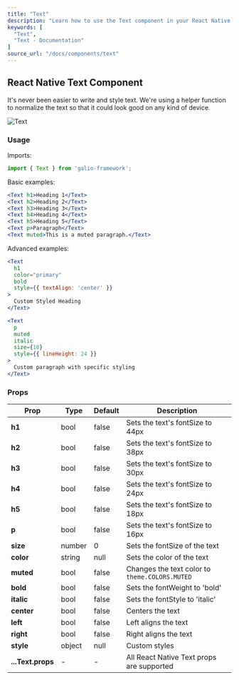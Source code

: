```yaml
---
title: "Text"
description: "Learn how to use the Text component in your React Native applications with Galio Framework."
keywords: [
  "Text",
  "Text - Documentation"
]
source_url: "/docs/components/text"
---
```


## React Native Text Component

It's never been easier to write and style text. We're using a helper function to normalize the text so that it could look good on any kind of device.

![Text](/img/docs/text/text.png)

### Usage

Imports:

```jsx
import { Text } from 'galio-framework';
```

Basic examples:

```jsx
<Text h1>Heading 1</Text>
<Text h2>Heading 2</Text>
<Text h3>Heading 3</Text>
<Text h4>Heading 4</Text>
<Text h5>Heading 5</Text>
<Text p>Paragraph</Text>
<Text muted>This is a muted paragraph.</Text>
```

Advanced examples:

```jsx
<Text 
  h1 
  color="primary" 
  bold 
  style={{ textAlign: 'center' }}
>
  Custom Styled Heading
</Text>

<Text 
  p 
  muted 
  italic 
  size={18}
  style={{ lineHeight: 24 }}
>
  Custom paragraph with specific styling
</Text>
```

### Props

| Prop      | Type    | Default | Description                                   |
| --------- | ------- | ------- | --------------------------------------------- |
| **h1**    | bool    | false   | Sets the text's fontSize to 44px             |
| **h2**    | bool    | false   | Sets the text's fontSize to 38px             |
| **h3**    | bool    | false   | Sets the text's fontSize to 30px             |
| **h4**    | bool    | false   | Sets the text's fontSize to 24px             |
| **h5**    | bool    | false   | Sets the text's fontSize to 18px             |
| **p**     | bool    | false   | Sets the text's fontSize to 16px             |
| **size**  | number  | 0       | Sets the fontSize of the text                |
| **color** | string  | null    | Sets the color of the text                   |
| **muted** | bool    | false   | Changes the text color to `theme.COLORS.MUTED` |
| **bold**  | bool    | false   | Sets the fontWeight to 'bold'                |
| **italic**| bool    | false   | Sets the fontStyle to 'italic'               |
| **center**| bool    | false   | Centers the text                              |
| **left**  | bool    | false   | Left aligns the text                          |
| **right** | bool    | false   | Right aligns the text                         |
| **style** | object  | null    | Custom styles                                 |
| **...Text.props** | - | - | All React Native Text props are supported |
